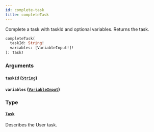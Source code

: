```yaml
---
id: complete-task
title: completeTask
---
```



Complete a task with taskId and optional variables. Returns the task.


```graphql
completeTask(
  taskId: String!
  variables: [VariableInput!]!
): Task!

```


### Arguments

#### `taskId` ([`String`](/docs/apis-clients/tasklist-api/scalars/string))




#### `variables` ([`VariableInput`](/docs/apis-clients/tasklist-api/inputs/variable-input))




### Type

#### [`Task`](/docs/apis-clients/tasklist-api/objects/task) 

Describes the User task.





